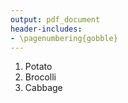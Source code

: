 ```yaml
---
output: pdf_document
header-includes:
- \pagenumbering{gobble} 
---
```


1. Potato
4. Brocolli
10. Cabbage
